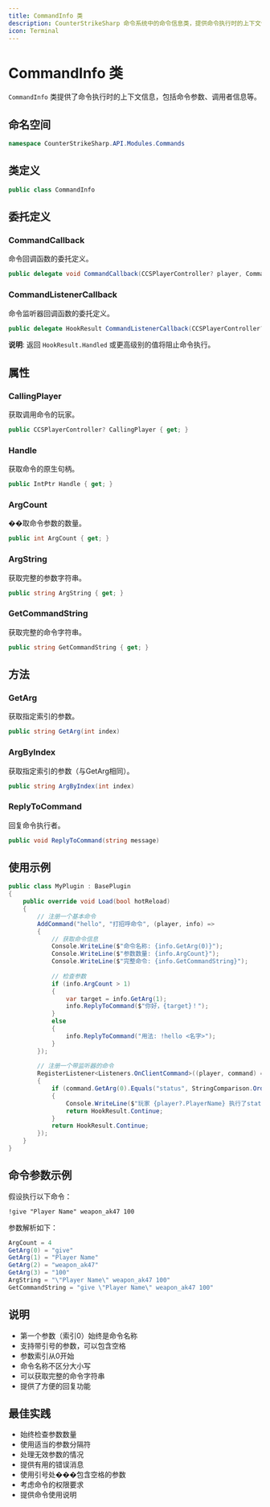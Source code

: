 ```yaml
---
title: CommandInfo 类
description: CounterStrikeSharp 命令系统中的命令信息类，提供命令执行时的上下文信息
icon: Terminal
---
```


# CommandInfo 类

`CommandInfo` 类提供了命令执行时的上下文信息，包括命令参数、调用者信息等。

## 命名空间

```csharp
namespace CounterStrikeSharp.API.Modules.Commands
```

## 类定义

```csharp
public class CommandInfo
```

## 委托定义

### CommandCallback

命令回调函数的委托定义。

```csharp
public delegate void CommandCallback(CCSPlayerController? player, CommandInfo commandInfo)
```

### CommandListenerCallback

命令监听器回调函数的委托定义。

```csharp
public delegate HookResult CommandListenerCallback(CCSPlayerController? player, CommandInfo commandInfo)
```

**说明**: 返回 `HookResult.Handled` 或更高级别的值将阻止命令执行。

## 属性

### CallingPlayer

获取调用命令的玩家。

```csharp
public CCSPlayerController? CallingPlayer { get; }
```

### Handle

获取命令的原生句柄。

```csharp
public IntPtr Handle { get; }
```

### ArgCount

��取命令参数的数量。

```csharp
public int ArgCount { get; }
```

### ArgString

获取完整的参数字符串。

```csharp
public string ArgString { get; }
```

### GetCommandString

获取完整的命令字符串。

```csharp
public string GetCommandString { get; }
```

## 方法

### GetArg

获取指定索引的参数。

```csharp
public string GetArg(int index)
```

### ArgByIndex

获取指定索引的参数（与GetArg相同）。

```csharp
public string ArgByIndex(int index)
```

### ReplyToCommand

回复命令执行者。

```csharp
public void ReplyToCommand(string message)
```

## 使用示例

```csharp
public class MyPlugin : BasePlugin
{
    public override void Load(bool hotReload)
    {
        // 注册一个基本命令
        AddCommand("hello", "打招呼命令", (player, info) =>
        {
            // 获取命令信息
            Console.WriteLine($"命令名称: {info.GetArg(0)}");
            Console.WriteLine($"参数数量: {info.ArgCount}");
            Console.WriteLine($"完整命令: {info.GetCommandString}");
            
            // 检查参数
            if (info.ArgCount > 1)
            {
                var target = info.GetArg(1);
                info.ReplyToCommand($"你好，{target}！");
            }
            else
            {
                info.ReplyToCommand("用法: !hello <名字>");
            }
        });
        
        // 注册一个带监听器的命令
        RegisterListener<Listeners.OnClientCommand>((player, command) =>
        {
            if (command.GetArg(0).Equals("status", StringComparison.OrdinalIgnoreCase))
            {
                Console.WriteLine($"玩家 {player?.PlayerName} 执行了status命令");
                return HookResult.Continue;
            }
            return HookResult.Continue;
        });
    }
}
```

## 命令参数示例

假设执行以下命令：
```
!give "Player Name" weapon_ak47 100
```

参数解析如下：
```csharp
ArgCount = 4
GetArg(0) = "give"
GetArg(1) = "Player Name"
GetArg(2) = "weapon_ak47"
GetArg(3) = "100"
ArgString = "\"Player Name\" weapon_ak47 100"
GetCommandString = "give \"Player Name\" weapon_ak47 100"
```

## 说明

- 第一个参数（索引0）始终是命令名称
- 支持带引号的参数，可以包含空格
- 参数索引从0开始
- 命令名称不区分大小写
- 可以获取完整的命令字符串
- 提供了方便的回复功能

## 最佳实践

- 始终检查参数数量
- 使用适当的参数分隔符
- 处理无效参数的情况
- 提供有用的错误消息
- 使用引号处���包含空格的参数
- 考虑命令的权限要求
- 提供命令使用说明
``` 